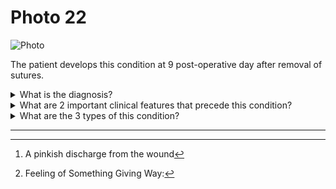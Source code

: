 # Photo 22

![Photo](/surgery/photo/22.jpeg)

The patient develops this condition at 9 post-operative day after removal of sutures.

<details>
<summary>What is the diagnosis?</summary>

Burst abdomen complete and revealed

</details>

<details>
<summary>What are 2 important clinical features that precede this condition?</summary>

1. Serosanguinous Discharge[^1]
1. Sense[^2]

</details>

<details>
<summary>What are the 3 types of this condition?</summary>

1. Superficial and revealed
1. Deep and concealed which later developed into an incisional hernia
1. Complete and revealed (i.e. burst abdomen)

</details>

---

[^1]: A pinkish discharge from the wound

[^2]: Feeling of Something Giving Way:
